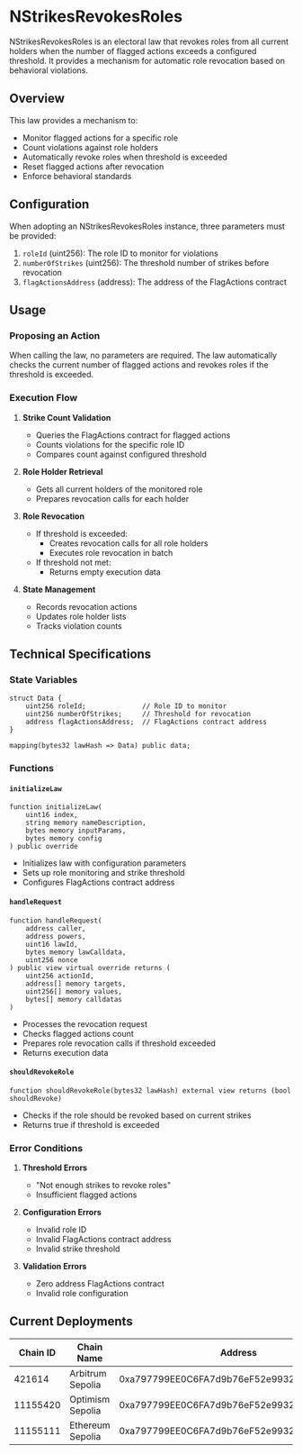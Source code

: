 # NStrikesRevokesRoles

NStrikesRevokesRoles is an electoral law that revokes roles from all current holders when the number of flagged actions exceeds a configured threshold. It provides a mechanism for automatic role revocation based on behavioral violations.

## Overview

This law provides a mechanism to:
- Monitor flagged actions for a specific role
- Count violations against role holders
- Automatically revoke roles when threshold is exceeded
- Reset flagged actions after revocation
- Enforce behavioral standards

## Configuration

When adopting an NStrikesRevokesRoles instance, three parameters must be provided:

1. `roleId` (uint256): The role ID to monitor for violations
2. `numberOfStrikes` (uint256): The threshold number of strikes before revocation
3. `flagActionsAddress` (address): The address of the FlagActions contract

## Usage

### Proposing an Action

When calling the law, no parameters are required. The law automatically checks the current number of flagged actions and revokes roles if the threshold is exceeded.

### Execution Flow

1. **Strike Count Validation**
   - Queries the FlagActions contract for flagged actions
   - Counts violations for the specific role ID
   - Compares count against configured threshold

2. **Role Holder Retrieval**
   - Gets all current holders of the monitored role
   - Prepares revocation calls for each holder

3. **Role Revocation**
   - If threshold is exceeded:
     - Creates revocation calls for all role holders
     - Executes role revocation in batch
   - If threshold not met:
     - Returns empty execution data

4. **State Management**
   - Records revocation actions
   - Updates role holder lists
   - Tracks violation counts

## Technical Specifications

### State Variables

```solidity
struct Data {
    uint256 roleId;              // Role ID to monitor
    uint256 numberOfStrikes;     // Threshold for revocation
    address flagActionsAddress;  // FlagActions contract address
}

mapping(bytes32 lawHash => Data) public data;
```

### Functions

#### `initializeLaw`
```solidity
function initializeLaw(
    uint16 index,
    string memory nameDescription,
    bytes memory inputParams,
    bytes memory config
) public override
```
- Initializes law with configuration parameters
- Sets up role monitoring and strike threshold
- Configures FlagActions contract address

#### `handleRequest`
```solidity
function handleRequest(
    address caller,
    address powers,
    uint16 lawId,
    bytes memory lawCalldata,
    uint256 nonce
) public view virtual override returns (
    uint256 actionId,
    address[] memory targets,
    uint256[] memory values,
    bytes[] memory calldatas
)
```
- Processes the revocation request
- Checks flagged actions count
- Prepares role revocation calls if threshold exceeded
- Returns execution data

#### `shouldRevokeRole`
```solidity
function shouldRevokeRole(bytes32 lawHash) external view returns (bool shouldRevoke)
```
- Checks if the role should be revoked based on current strikes
- Returns true if threshold is exceeded

### Error Conditions

1. **Threshold Errors**
   - "Not enough strikes to revoke roles"
   - Insufficient flagged actions

2. **Configuration Errors**
   - Invalid role ID
   - Invalid FlagActions contract address
   - Invalid strike threshold

3. **Validation Errors**
   - Zero address FlagActions contract
   - Invalid role configuration

## Current Deployments

| Chain ID  | Chain Name         | Address                                      |
|-----------|-------------------|----------------------------------------------|
| 421614    | Arbitrum Sepolia  | 0xa797799EE0C6FA7d9b76eF52e993288a04982267  |
| 11155420  | Optimism Sepolia  | 0xa797799EE0C6FA7d9b76eF52e993288a04982267  |
| 11155111  | Ethereum Sepolia  | 0xa797799EE0C6FA7d9b76eF52e993288a04982267  | 




